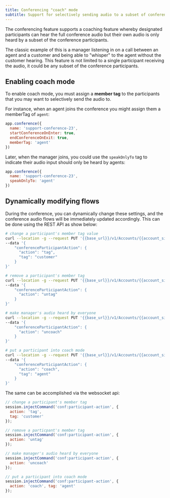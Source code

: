 ```yaml
---
title: Conferencing "coach" mode
subtitle: Support for selectively sending audio to a subset of conference participants
---
```



The conferencing feature supports a coaching feature whereby designated participants can hear the 
full conference audio but their own audio is only heard by a subset of the conference participants.  

The classic example of this is a manager listening in on a call between an agent and a customer 
and being able to "whisper" to the agent without the customer hearing. 
This feature is not limited to a single participant receiving the audio, it could be any subset of the 
conference participants.

## Enabling coach mode

To enable coach mode, you must assign a **member tag** to the participants that you may want to selectively send the audio to.

For instance, when an agent joins the conference you might assign them a memberTag of `agent`:

```js 
app.conference({
  name: 'support-conference-23',
  startConferenceOnEnter: true,
  endConferenceOnExit: true,
  memberTag: 'agent'
})
```

Later, when the manager joins, you could use the `speakOnlyTo` tag to indicate their audio input should 
only be heard by agents:

```js 
app.conference({
  name: 'support-conference-23',
  speakOnlyTo: 'agent'
})
```

## Dynamically modifying flows

During the conference, you can dynamically change these settings, 
and the conference audio flows will be immediately updated accordingly. 
This can be done using the REST API as show below:

```bash maxLines=35
# change a participant's member tag value
curl --location -g --request PUT '{{base_url}}/v1/Accounts/{{account_sid}}/Calls/{{call_sid}}' \
--data '{
    "conferenceParticipantAction": {
      "action": "tag",
      "tag": "customer"
    }
}'

# remove a participant's member tag
curl --location -g --request PUT '{{base_url}}/v1/Accounts/{{account_sid}}/Calls/{{call_sid}}' \
--data '{
    "conferenceParticipantAction": {
      "action": "untag"
    }
}'

# make manager's audio heard by everyone
curl --location -g --request PUT '{{base_url}}/v1/Accounts/{{account_sid}}/Calls/{{call_sid}}' \
--data '{
    "conferenceParticipantAction": {
      "action": "uncoach"
    }
}'

# put a participant into coach mode
curl --location -g --request PUT '{{base_url}}/v1/Accounts/{{account_sid}}/Calls/{{call_sid}}' \
--data '{
    "conferenceParticipantAction": {
      "action": "coach",
      "tag": "agent"
    }
}'
```

The same can be accomplished via the websocket api:

```js 
// change a participant's member tag
session.injectCommand('conf:participant-action', {
  action: 'tag',
  tag: 'customer'
});

// remove a particpant's member tag
session.injectCommand('conf:participant-action', {
  action: 'untag'
});

// make manager's audio heard by everyone
session.injectCommand('conf:participant-action', {
  action: 'uncoach'
});

// put a participant into coach mode
session.injectCommand('conf:participant-action', {
  action: 'coach', tag: 'agent'
});
```